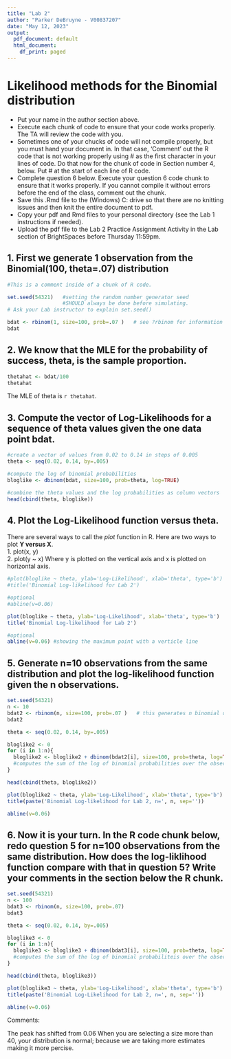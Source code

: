 ```yaml
---
title: "Lab 2"
author: "Parker DeBruyne - V00837207"
date: "May 12, 2023"
output:
  pdf_document: default
  html_document:
    df_print: paged
---
```


# Likelihood methods for the Binomial distribution

* Put your name in the author section above.
* Execute each chunk of code to ensure that your code works properly.  The TA will review the code with you.
* Sometimes one of your chucks of code will not compile properly, but you must hand
your document in.  In that case, 'Comment' out the R code that is not working properly using #
as the first character in your lines of code.
Do that now for the chunk of code in Section number 4, below. Put #  at the start of each line of R 
code. 
* Complete question 6 below.  Execute your question 6 code chunk to ensure that it works properly. If you cannot compile it without errors before the end of the class, comment out the chunk.
* Save this .Rmd file to the (Windows) C: drive  so that there are no knitting issues and then knit the entire document to pdf.
* Copy your pdf and Rmd files to your personal directory (see the Lab 1 instructions if needed).
* Upload the pdf file to the Lab 2 Practice Assignment Activity in the 
Lab section of BrightSpaces before Thursday 11:59pm. 


## 1.  First we generate 1 observation from the Binomial(100, theta=.07) distribution


```r
#This is a comment inside of a chunk of R code.

set.seed(54321)   #setting the random number generator seed 
                  #SHOULD always be done before simulating.
# Ask your Lab instructor to explain set.seed()

bdat <- rbinom(1, size=100, prob=.07 )   # see ?rbinom for information
bdat
```

## 2.  We know that the MLE for the probability of success, theta, is the sample proportion.

```r
thetahat <- bdat/100
thetahat
```

The MLE of theta is `r thetahat`.  

## 3.  Compute the vector of Log-Likelihoods for a sequence of theta values given the one data point bdat.


```r
#create a vector of values from 0.02 to 0.14 in steps of 0.005
theta <- seq(0.02, 0.14, by=.005)

#compute the log of binomial probabilities
bloglike <- dbinom(bdat, size=100, prob=theta, log=TRUE)

#combine the theta values and the log probabilities as column vectors
head(cbind(theta, bloglike))
```

## 4. Plot the Log-Likelihood function versus theta.

There are several ways to call the *plot* function in R.  Here are two
ways to plot **Y versus X**.  
1.  plot(x, y)  
2.  plot(y ~ x)
Where y is plotted on the vertical axis and x is plotted on horizontal axis.

```r
#plot(bloglike ~ theta, ylab='Log-Likelihood', xlab='theta', type='b')
#title('Binomial Log-likelihood for Lab 2')

#optional
#abline(v=0.06)
```

```r
plot(bloglike ~ theta, ylab='Log-Likelihood', xlab='theta', type='b')
title('Binomial Log-likelihood for Lab 2')

#optional
abline(v=0.06) #showing the maximum point with a verticle line
```


## 5.  Generate n=10 observations from the same distribution and plot the log-likelihood function given the n observations.
```r
set.seed(54321)
n <- 10
bdat2 <- rbinom(n, size=100, prob=.07 )   # this generates n binomial observations
bdat2
```

```r
theta <- seq(0.02, 0.14, by=.005)

bloglike2 <- 0
for (i in 1:n){
  bloglike2 <- bloglike2 + dbinom(bdat2[i], size=100, prob=theta, log=TRUE)  
  #computes the sum of the log of binomial probabilities over the observations
} 

head(cbind(theta, bloglike2))
```


```r
plot(bloglike2 ~ theta, ylab='Log-Likelihood', xlab='theta', type='b')
title(paste('Binomial Log-likelihood for Lab 2, n=', n, sep=''))

abline(v=0.06)
```

## 6. Now it is your turn.  In the R code chunk below, redo question 5 for n=100 observations from the same distribution.  How does the log-liklihood function compare with that in question 5?  Write your comments in the section below the R chunk.

```r
set.seed(54321)
n <- 100
bdat3 <- rbinom(n, size=100, prob=.07)
bdat3
```

```r
theta <- seq(0.02, 0.14, by=.005)

bloglike3 <- 0
for (i in 1:n){
  bloglike3 <- bloglike3 + dbinom(bdat3[i], size=100, prob=theta, log=TRUE)
  #computes the sum of the log of binomial probabiliteis over the observations
}

head(cbind(theta, bloglike3))
```

```r
plot(bloglike3 ~ theta, ylab='Log-Likelihood', xlab='theta', type='b')
title(paste('Binomial Log-Likelihood for Lab 2, n=', n, sep=''))

abline(v=0.06)
```

Comments:  

The peak has shifted from 0.06
When you are selecting a size more than 40, your distribution is normal; because we are taking more estimates making it more percise.


